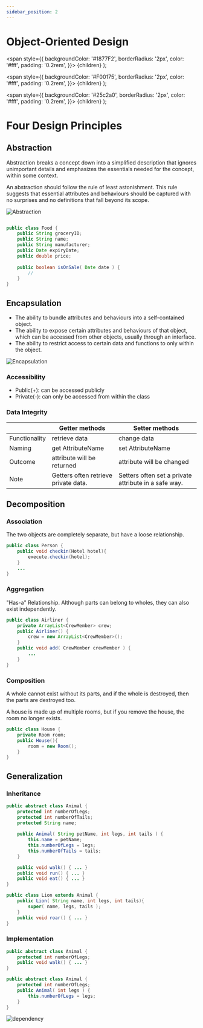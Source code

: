 ```yaml
---
sidebar_position: 2
---
```


# Object-Oriented Design

  <span
    style={{
      backgroundColor: '#1877F2',
      borderRadius: '2px',
      color: '#fff',
      padding: '0.2rem',
    }}>
    {children}
  </span>
);

  <span
    style={{
      backgroundColor: '#F00175',
      borderRadius: '2px',
      color: '#fff',
      padding: '0.2rem',
    }}>
    {children}
  </span>
);

  <span
    style={{
      backgroundColor: '#25c2a0',
      borderRadius: '2px',
      color: '#fff',
      padding: '0.2rem',
    }}>
    {children}
  </span>
);

# Four Design Principles

## Abstraction

Abstraction breaks a concept down into a simplified description that ignores unimportant details and emphasizes the essentials needed for the concept, within some context.

An abstraction should follow <Hb>the rule of least astonishment</Hb>. This rule suggests that essential <Hb>attributes</Hb> and <Hb>behaviours</Hb> should be captured with no surprises and no definitions that fall beyond its scope.


![Abstraction](/img/cs/cs446/abstraction.jpg)
```java

public class Food {
    public String groceryID; 
    public String name;
    public String manufacturer; 
    public Date expiryDate; 
    public double price;
    
    public boolean isOnSale( Date date ) {
        //
    } 
}

```

## Encapsulation

- The ability to <Hb>bundle</Hb> attributes and behaviours into a self-contained object.
- The ability to <Hb>expose</Hb> certain attributes and behaviours of that object, which can be accessed from other objects, usually through an interface.
- The ability to <Hb>restrict</Hb> access to certain data and functions to only within the object.

![Encapsulation](/img/cs/cs446/encapsulation.jpg)

### Accessibility

- <Hb>Public(+)</Hb>: can be accessed publicly
- <Hb>Private(-)</Hb>: can only be accessed from within the class

### Data Integrity

||<Hb>Getter methods</Hb>|<Hb>Setter methods</Hb>|
|--|--|--|
|Functionality|retrieve data|change data|
|Naming|get AttributeName|set AttributeName|
|Outcome|attribute will be returned|attribute will be changed|
|Note|Getters often retrieve private data.|Setters often set a private attribute in a safe way.|


## Decomposition

### Association
The two objects are completely separate, but have a loose relationship.

```java
public class Person {
    public void checkin(Hotel hotel){
        execute.checkin(hotel); 
    }
    ... 
}
```

### Aggregation
"Has-a" Relationship. Although parts can belong to wholes, they can also exist independently.

```java
public class Airliner {
    private ArrayList<CrewMember> crew;
    public Airliner() {
        crew = new ArrayList<CrewMember>();
    }
    public void add( CrewMember crewMember ) { 
        ...
    } 
}
```

### Composition
A whole cannot exist without its parts, and if the whole is destroyed, then the parts are destroyed too.

A house is made up of multiple rooms, but if you remove the house, the room no longer exists.

```java
public class House {
    private Room room;
    public House(){
        room = new Room();
    } 
}
```

## Generalization

### Inheritance
```java
public abstract class Animal { 
    protected int numberOfLegs; 
    protected int numberOfTails; 
    protected String name;
    
    public Animal( String petName, int legs, int tails ) {
        this.name = petName; 
        this.numberOfLegs = legs; 
        this.numberOfTails = tails;
    }

    public void walk() { ... } 
    public void run() { ... } 
    public void eat() { ... }
}

public class Lion extends Animal {
    public Lion( String name, int legs, int tails){
        super( name, legs, tails );
    }
    public void roar() { ... } 
}
```

### Implementation
```java
public abstract class Animal { 
    protected int numberOfLegs;
    public void walk() { ... } 
}

public abstract class Animal { 
    protected int numberOfLegs;
    public Animal( int legs ) { 
        this.numberOfLegs = legs;
    } 
}
```


![dependency](/img/cs/cs446/dependency.png)
